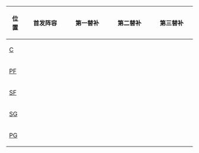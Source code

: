 {| style="font-size:95%; background-color: #{{{line_color|000000}}}; text-align: center;"
|- style="text-align: center; background-color: #{{{line_color|000000}}}; color: #{{{alt_color|cdcdcd}}}"
! width="40" |位置
! width="165"|首发阵容
! width="165"|第一替补
! width="165"|第二替补
! width="165"|第三替补
|- style="background-color: white;"
! style="background-color: #{{{alt_color|cdcdcd}}}" | [[中鋒 (籃球)|<span style="color:#{{{label_color|ffffff}}}">C</span>]]
| '''<span style="color:#{{{line_color|000000}}}">{{{starter_c| }}}</span>'''
| <span style="color:#{{{line_color|000000}}}">{{{bench 1_c| }}}</span>
| <span style="color:#{{{line_color|000000}}}">{{{bench 2_c| }}}</span>
| <span style="color:#{{{label_color|000000}}}">{{{bench 3_c| }}}</span>
|- style="background-color: white;"
! style="background-color: #{{{alt_color|cdcdcd}}}" | [[大前锋|<span style="color:#{{{label_color|ffffff}}}">PF</span>]]
| '''<span style="color:#{{{line_color|000000}}}">{{{starter_pf| }}}</span>'''
| <span style="color:#{{{line_color|000000}}}">{{{bench 1_pf| }}}</span>
| <span style="color:#{{{line_color|000000}}}">{{{bench 2_pf| }}}</span>
| <span style="color:#{{{line_color|000000}}}">{{{bench 3_pf| }}}</span>
|- style="background-color: white;"
! style="background-color: #{{{alt_color|cdcdcd}}}" | [[小前锋|<span style="color:#{{{label_color|ffffff}}}">SF</span>]]
| '''<span style="color:#{{{line_color|000000}}}">{{{starter_sf| }}}</span>'''
| <span style="color:#{{{line_color|000000}}}">{{{bench 1_sf| }}}</span>
| <span style="color:#{{{line_color|000000}}}">{{{bench 2_sf| }}}</span>
| <span style="color:#{{{line_color|000000}}}">{{{bench 3_sf| }}}</span>
|- style="background-color: white;"
! style="background-color: #{{{alt_color|cdcdcd}}}" | [[得分后卫|<span style="color:#{{{label_color|ffffff}}}">SG</span>]]
| '''<span style="color:#{{{line_color|000000}}}">{{{starter_sg| }}}</span>'''
| <span style="color:#{{{line_color|000000}}}">{{{bench 1_sg| }}}</span>
| <span style="color:#{{{line_color|000000}}}">{{{bench 2_sg| }}}</span>
| <span style="color:#{{{line_color|000000}}}">{{{bench 3_sg| }}}</span>
|- style="background-color: white;"
! style="background-color: #{{{alt_color|cdcdcd}}}" | [[控球后卫|<span style="color:#{{{label_color|ffffff}}}">PG</span>]]
| '''<span style="color:#{{{line_color|000000}}}">{{{starter_pg| }}}</span>'''
| <span style="color:#{{{line_color|000000}}}">{{{bench 1_pg| }}}</span>
| <span style="color:#{{{line_color|000000}}}">{{{bench 2_pg| }}}</span>
| <span style="color:#{{{line_color|000000}}}">{{{bench 3_pg| }}}</span>
|}<noinclude>
{{documentation}}
</noinclude>